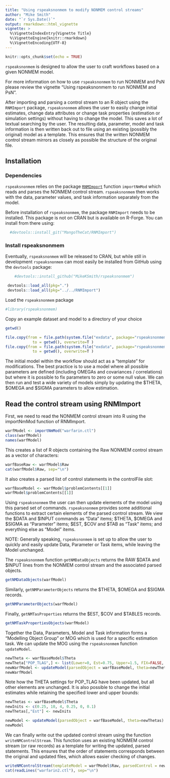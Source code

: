 ```yaml
---
title: "Using rspeaksnonmem to modify NONMEM control streams"
author: "Mike Smith"
date: "`r Sys.Date()`"
output: rmarkdown::html_vignette
vignette: >
  %\VignetteIndexEntry{Vignette Title}
  %\VignetteEngine{knitr::rmarkdown}
  %\VignetteEncoding{UTF-8}
---
```


```r
knitr::opts_chunk$set(echo = TRUE)
```

`rspeaksnonmem` is designed to allow the user to craft workflows based on a given NONMEM model.

For more information on how to use `rspeaksnonmem` to run NONMEM and PsN please review the vignette 
"Using rspeaksnonmem to run NONMEM and PsN".

After importing and parsing a control stream to an R object using the `RNMImport` package, `rspeaksnonmem` allows the user to easily change initial estimates, change data attributes or change task properties (estimation or simulation settings) without having to change the model. This saves a lot of textual searching by the user. The resulting data, parameter,
model and task information is then written back out to file using an existing (possibly the original) model as a 
template. This ensures that the written NONMEM control stream mirrors as closely as possible the structure of the original file.

## Installation 

### Dependencies 

`rspeaksnonmem` relies on the package [`RNMImport`](https://github.com/MangoTheCat/RNMImport) function 
`importNmMod` which reads and parses the NONMEM control stream. `rspeaksnonmem` then works with
the data, parameter values, and task information separately from the model.

Before installation of `rspeaksnonmem`, the package `RNMImport` needs to be installed. This package is not on CRAN but is available on R-Forge. You can install from there using:

```r
  #devtools::install_git("MangoTheCat/RNMImport")
```

### Install rspeaksnonmem
Eventually, `rspeaksnonmem` will be released to CRAN, but while still in development `rspeaksnonmem` can most easily be installed from GitHub using the `devtools` package:

```r
    #devtools::install_github("MikeKSmith/rspeaksnonmem")
```


```r
 devtools::load_all(pkg=".")
 devtools::load_all(pkg="../../RNMImport")
```

Load the `rspeaksnonmem` package
```r
#library(rspeaksnonmem)
```

Copy an example dataset and model to a directory of your choice

```r
getwd()

file.copy(from = file.path(system.file("exdata", package="rspeaksnonmem"),"warfarin_conc_pca.csv"),
            to = getwd(), overwrite=T )
file.copy(from = file.path(system.file("exdata", package="rspeaksnonmem"),"warfarin.ctl"),
            to = getwd(), overwrite=T )
```

The initial model within the workflow should act as a "template" for modifications. The best practice is to use a model where all possible parameters are defined (including OMEGAs and covariances / correlations) but where it is possible to fix parameters to zero or some null value. We can then run and test a wide variety of models simply by updating the $THETA, $OMEGA and $SIGMA parameters to allow estimation.

## Read the control stream using RNMImport 
First, we need to read the NONMEM control stream into R using the importNmMod function of RNMImport.
```r
warfModel <- importNmMod("warfarin.ctl")
class(warfModel)
names(warfModel)
```

This creates a list of R objects containing the Raw NONMEM control stream as a vector of characters:
```r
warfBaseRaw <- warfModel$Raw
cat(warfModel$Raw, sep="\n")
```

It also creates a parsed list of control statements in the controlFile slot:
```r
warfBaseModel <- warfModel$problemContents[[1]]
warfModel$problemContents[[1]]
```

Using `rspeaksnonmem` the user can then update elements of the model using this parsed set of commands. `rspeaksnonmem` provides some additional functions to extract certain elements of the parsed control stream. We view the $DATA and $INPUT commands as "Data" items; $THETA, $OMEGA and $SIGMA as "Parameter" items; $EST, $COV and $TAB as "Task" items; and everything else as "Model" items. 

NOTE: Generally speaking, `rspeaksnonmem` is set up to allow the user to quickly and easily update Data, Parameter or Task items, while leaving the Model unchanged. 

The `rspeaksnonmem` function `getNMDataObjects` returns the RAW $DATA and $INPUT lines from the NONMEM control stream and the associated parsed objects.

```r
getNMDataObjects(warfModel)
```
 
Similarly, `getNMParameterObjects` returns the $THETA, $OMEGA and $SIGMA records.
```r
getNMParameterObjects(warfModel)
```
 
Finally, `getNMTasProperties` returns the $EST, $COV and $TABLES records.
```r
getNMTaskPropertiesObjects(warfModel)
```

Together the Data, Parameters, Model and Task information forms a "Modelling Object Group" or MOG which is used for a specific estimation task.
We can update the MOG using the `rspeaksnonmem` function `updateModel`.
```r
newTheta <- warfBaseModel$Theta
newTheta["POP_TLAG",] <- list(Lower=0, Est=0.75, Upper=1.5, FIX=FALSE, comments="POP_TLAG")
newWarfModel <- updateModel(parsedObject = warfBaseModel, theta=newTheta)
newWarfModel
```

Note how the THETA settings for POP_TLAG have been updated, but all other elements are unchanged. It is also possible to change the initial estimates while retaining the specified lower and upper bounds:

```r
newThetas <- warfBaseModel$Theta
newInits <- c(0.25, 10, 4, 0.25, 0, 0.1)
newThetas[,"Est"] <- newInits

newModel <- updateModel(parsedObject = warfBaseModel, theta=newThetas)
newModel
```

We can finally write out the updated control stream using the function `writeNMControlStream`. This function uses an existing NONMEM control stream (or raw records) as a template for writing the updated, parsed statements. This ensures that the order of statements corresponds between the original and updated files, which allows easier checking of changes.

```r
writeNMControlStream(templateModel = warfModel$Raw, parsedControl = newModel, modelFile = "warfarin2", modelExtension = "ctl")
cat(readLines("warfarin2.ctl"), sep="\n")
```

